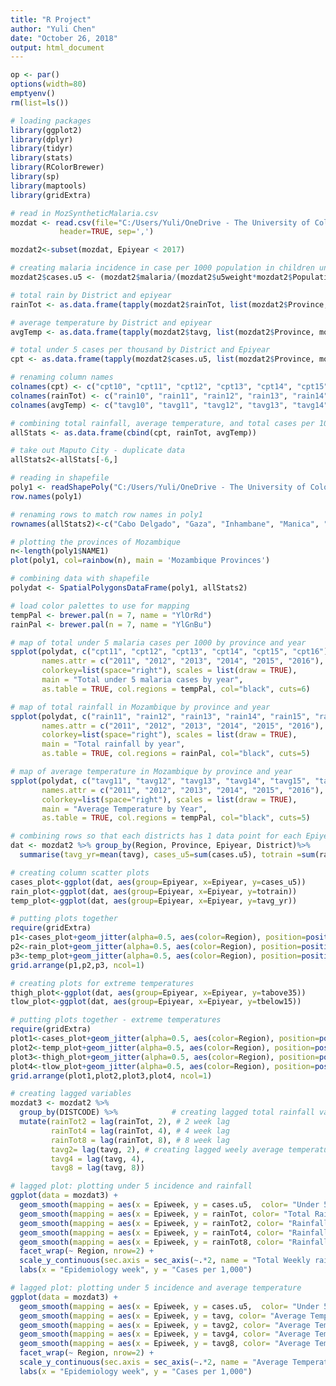 ---
title: "R Project"
author: "Yuli Chen"
date: "October 26, 2018"
output: html_document
---

```{r setup, include=FALSE}
op <- par()
options(width=80)
emptyenv()
rm(list=ls())

```


```{r, include=FALSE}
# loading packages
library(ggplot2)
library(dplyr)
library(tidyr)
library(stats)
library(RColorBrewer)
library(sp)
library(maptools)
library(gridExtra)
```


```{r}
# read in MozSyntheticMalaria.csv
mozdat <- read.csv(file="C:/Users/Yuli/OneDrive - The University of Colorado Denver/Documents/Fall 2018/BIOS 6640 - Python & R/R/Data/MozSyntheticMalaria.csv", 
           header=TRUE, sep=',')

mozdat2<-subset(mozdat, Epiyear < 2017)

# creating malaria incidence in case per 1000 population in children under 5
mozdat2$cases.u5 <- (mozdat2$malaria/(mozdat2$u5weight*mozdat2$Population_UN)*1000)

# total rain by District and epiyear
rainTot <- as.data.frame(tapply(mozdat2$rainTot, list(mozdat2$Province, mozdat2$Epiyear), sum))

# average temperature by District and epiyear
avgTemp <- as.data.frame(tapply(mozdat2$tavg, list(mozdat2$Province, mozdat2$Epiyear), mean))

# total under 5 cases per thousand by District and Epiyear
cpt <- as.data.frame(tapply(mozdat2$cases.u5, list(mozdat2$Province, mozdat2$Epiyear), sum))

# renaming column names 
colnames(cpt) <- c("cpt10", "cpt11", "cpt12", "cpt13", "cpt14", "cpt15", "cpt16")
colnames(rainTot) <- c("rain10", "rain11", "rain12", "rain13", "rain14", "rain15", "rain16")
colnames(avgTemp) <- c("tavg10", "tavg11", "tavg12", "tavg13", "tavg14", "tavg15", "tavg16")

# combining total rainfall, average temperature, and total cases per 1000 by District into a data frame
allStats <- as.data.frame(cbind(cpt, rainTot, avgTemp))

# take out Maputo City - duplicate data
allStats2<-allStats[-6,]

```


```{r}
# reading in shapefile 
poly1 <- readShapePoly("C:/Users/Yuli/OneDrive - The University of Colorado Denver/Documents/Fall 2018/BIOS 6640 - Python & R/R/Data/Mozambique Admin1/mozambique_admin1.shp", IDvar = "NAME1")
row.names(poly1)

# renaming rows to match row names in poly1
rownames(allStats2)<-c("Cabo Delgado", "Gaza", "Inhambane", "Manica", "Maputo", "Nampula", "Nassa", "Sofala", "Tete", "Zambezia")

# plotting the provinces of Mozambique
n<-length(poly1$NAME1)
plot(poly1, col=rainbow(n), main = 'Mozambique Provinces')

# combining data with shapefile
polydat <- SpatialPolygonsDataFrame(poly1, allStats2)

# load color palettes to use for mapping
tempPal <- brewer.pal(n = 7, name = "YlOrRd")
rainPal <- brewer.pal(n = 7, name = "YlGnBu")

```


```{r}
# map of total under 5 malaria cases per 1000 by province and year
spplot(polydat, c("cpt11", "cpt12", "cpt13", "cpt14", "cpt15", "cpt16"),
       names.attr = c("2011", "2012", "2013", "2014", "2015", "2016"),
       colorkey=list(space="right"), scales = list(draw = TRUE),
       main = "Total under 5 malaria cases by year",
       as.table = TRUE, col.regions = tempPal, col="black", cuts=6)

# map of total rainfall in Mozambique by province and year
spplot(polydat, c("rain11", "rain12", "rain13", "rain14", "rain15", "rain16"),
       names.attr = c("2011", "2012", "2013", "2014", "2015", "2016"),
       colorkey=list(space="right"), scales = list(draw = TRUE),
       main = "Total rainfall by year",
       as.table = TRUE, col.regions = rainPal, col="black", cuts=5)

# map of average temperature in Mozambique by province and year
spplot(polydat, c("tavg11", "tavg12", "tavg13", "tavg14", "tavg15", "tavg16"),
       names.attr = c("2011", "2012", "2013", "2014", "2015", "2016"),
       colorkey=list(space="right"), scales = list(draw = TRUE),
       main = "Average Temperature by Year",
       as.table = TRUE, col.regions = tempPal, col="black", cuts=5)

```


```{r}
# combining rows so that each districts has 1 data point for each Epiyear
dat <- mozdat2 %>% group_by(Region, Province, Epiyear, District)%>%
  summarise(tavg_yr=mean(tavg), cases_u5=sum(cases.u5), totrain =sum(rainTot), tabove35=sum(tabove35), tbelow15=sum(tbelow15))

```


```{r}
# creating column scatter plots
cases_plot<-ggplot(dat, aes(group=Epiyear, x=Epiyear, y=cases_u5))
rain_plot<-ggplot(dat, aes(group=Epiyear, x=Epiyear, y=totrain))
temp_plot<-ggplot(dat, aes(group=Epiyear, x=Epiyear, y=tavg_yr))

# putting plots together 
require(gridExtra)
p1<-cases_plot+geom_jitter(alpha=0.5, aes(color=Region), position=position_jitter(width=.2)) + xlab("") + ylab("Total Under 5 Cases per 1000")
p2<-rain_plot+geom_jitter(alpha=0.5, aes(color=Region), position=position_jitter(width=.2)) + xlab("") + ylab ("Total Rainfall (mm)")
p3<-temp_plot+geom_jitter(alpha=0.5, aes(color=Region), position=position_jitter(width=.2)) + xlab("Year") + ylab("Average Temperature (degrees Celcius)")
grid.arrange(p1,p2,p3, ncol=1)

# creating plots for extreme temperatures
thigh_plot<-ggplot(dat, aes(group=Epiyear, x=Epiyear, y=tabove35))
tlow_plot<-ggplot(dat, aes(group=Epiyear, x=Epiyear, y=tbelow15))

# putting plots together - extreme temperatures
require(gridExtra)
plot1<-cases_plot+geom_jitter(alpha=0.5, aes(color=Region), position=position_jitter(width=.2)) + xlab("") + ylab("Under 5 Cases per 1000")
plot2<-temp_plot+geom_jitter(alpha=0.5, aes(color=Region), position=position_jitter(width=.2)) + xlab("") + ylab("Mean Temperature (Celcius)")
plot3<-thigh_plot+geom_jitter(alpha=0.5, aes(color=Region), position=position_jitter(width=.2)) + xlab("") + ylab("Days Above 35 degrees C")
plot4<-tlow_plot+geom_jitter(alpha=0.5, aes(color=Region), position=position_jitter(width=.2)) + xlab("Year") + ylab("Days Below 15 degrees C")
grid.arrange(plot1,plot2,plot3,plot4, ncol=1)

```

```{r}
# creating lagged variables
mozdat3 <- mozdat2 %>%
  group_by(DISTCODE) %>%            # creating lagged total rainfall variable
  mutate(rainTot2 = lag(rainTot, 2), # 2 week lag
         rainTot4 = lag(rainTot, 4), # 4 week lag
         rainTot8 = lag(rainTot, 8), # 8 week lag
         tavg2= lag(tavg, 2), # creating lagged weely average temperatures 
         tavg4 = lag(tavg, 4), 
         tavg8 = lag(tavg, 8))

```


```{r}
# lagged plot: plotting under 5 incidence and rainfall
ggplot(data = mozdat3) + 
  geom_smooth(mapping = aes(x = Epiweek, y = cases.u5,  color= "Under 5 Malaria Cases")) +
  geom_smooth(mapping = aes(x = Epiweek, y = rainTot, color= "Total Rainfall(mm)")) +
  geom_smooth(mapping = aes(x = Epiweek, y = rainTot2, color= "Rainfall, Lagged 2 weeks")) +
  geom_smooth(mapping = aes(x = Epiweek, y = rainTot4, color= "Rainfall, Lagged 4 weeks")) +
  geom_smooth(mapping = aes(x = Epiweek, y = rainTot8, color= "Rainfall, Lagged 8 weeks")) +
  facet_wrap(~ Region, nrow=2) +
  scale_y_continuous(sec.axis = sec_axis(~.*2, name = "Total Weekly rainfall (mm)")) +
  labs(x = "Epidemiology week", y = "Cases per 1,000")

# lagged plot: plotting under 5 incidence and average temperature
ggplot(data = mozdat3) + 
  geom_smooth(mapping = aes(x = Epiweek, y = cases.u5,  color= "Under 5 Malaria Cases")) +
  geom_smooth(mapping = aes(x = Epiweek, y = tavg, color= "Average Temperature")) +
  geom_smooth(mapping = aes(x = Epiweek, y = tavg2, color= "Average Temperature, Lagged 2 weeks")) +
  geom_smooth(mapping = aes(x = Epiweek, y = tavg4, color= "Average Temperature, Lagged 4 weeks")) +
  geom_smooth(mapping = aes(x = Epiweek, y = tavg8, color= "Average Temperature, Lagged 8 weeks")) +
  facet_wrap(~ Region, nrow=2) +
  scale_y_continuous(sec.axis = sec_axis(~.*2, name = "Average Temperature")) +
  labs(x = "Epidemiology week", y = "Cases per 1,000")


```

